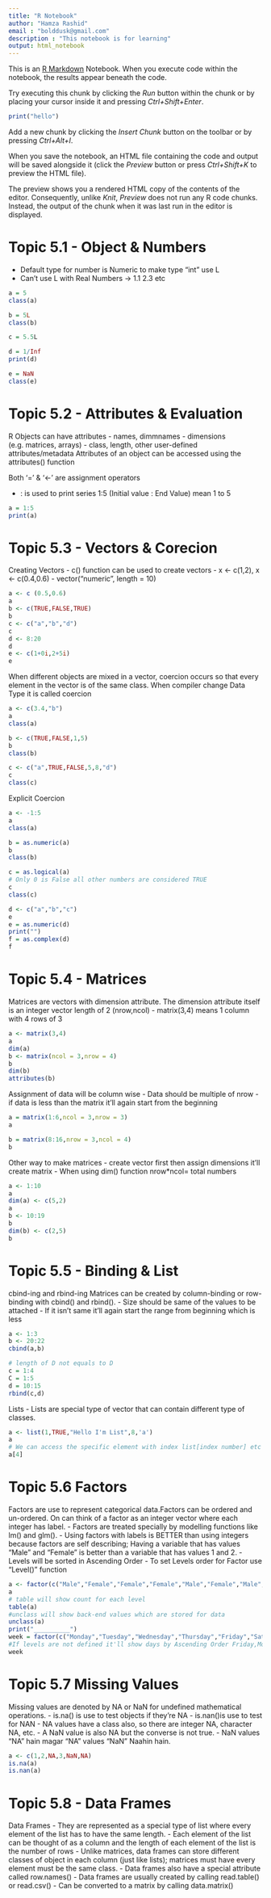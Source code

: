 ```yaml
---
title: "R Notebook"
author: "Hamza Rashid"
email : "bolddusk@gmail.com"
description : "This notebook is for learning"
output: html_notebook
---
```


This is an [R Markdown](http://rmarkdown.rstudio.com) Notebook. When you execute code within the notebook, the results appear beneath the code. 

Try executing this chunk by clicking the *Run* button within the chunk or by placing your cursor inside it and pressing *Ctrl+Shift+Enter*. 

```r
print("hello")

```
Add a new chunk by clicking the *Insert Chunk* button on the toolbar or by pressing *Ctrl+Alt+I*.

When you save the notebook, an HTML file containing the code and output will be saved alongside it (click the *Preview* button or press *Ctrl+Shift+K* to preview the HTML file).

The preview shows you a rendered HTML copy of the contents of the editor. Consequently, unlike *Knit*, *Preview* does not run any R code chunks. Instead, the output of the chunk when it was last run in the editor is displayed.

# Topic 5.1 - Object & Numbers

 - Default type for number is Numeric to make type "int" use L
 - Can't use L with Real Numbers -> 1.1  2.3 etc
 
```r
a = 5
class(a)

b = 5L
class(b)

c = 5.5L

d = 1/Inf
print(d)

e = NaN
class(e)


```

# Topic 5.2 - Attributes & Evaluation

R Objects can have attributes
 - names, dimmnames 
 - dimensions (e.g. matrices, arrays)
 - class, length, other user-defined attributes/metadata
Attributes of an object can be accessed using the attributes() function

Both '=' & '<-' are assignment operators

 - : is used to print series 1:5 (Initial value : End Value) mean 1 to 5
 
```r
a = 1:5
print(a)
```
# Topic 5.3 - Vectors & Corecion

Creating Vectors
 - c() function can be used to create vectors
  - x <- c(1,2), x <- c(0.4,0.6)
 - vector("numeric", length = 10)

```r
a <- c (0.5,0.6)
a
b <- c(TRUE,FALSE,TRUE)
b
c <- c("a","b","d")
c
d <- 8:20
d
e <- c(1+0i,2+5i)
e
```
When different objects are mixed in a vector, coercion occurs so that every element in the vector is of the same class.
When compiler change Data Type it is called coercion

```r
a <- c(3.4,"b")
a
class(a)

b <- c(TRUE,FALSE,1,5)
b
class(b)

c <- c("a",TRUE,FALSE,5,8,"d")
c
class(c)
```

Explicit Coercion

```r
a <- -1:5
a
class(a)

b = as.numeric(a)
b
class(b)

c = as.logical(a)
# Only 0 is False all other numbers are considered TRUE
c
class(c)

d <- c("a","b","c")
e
e = as.numeric(d)
print("")
f = as.complex(d)
f

```

# Topic 5.4 - Matrices

Matrices are vectors with dimension attribute. The dimension attribute itself is an integer vector length of 2 (nrow,ncol)
 - matrix(3,4) means 1 column with 4 rows of 3

```r
a <- matrix(3,4)
a
dim(a)
b <- matrix(ncol = 3,nrow = 4)
b
dim(b)
attributes(b)
```

Assignment of data will be column wise
 - Data should be multiple of nrow
 - if data is less than the matrix it'll again start from the beginning
```r
a = matrix(1:6,ncol = 3,nrow = 3)
a

b = matrix(8:16,nrow = 3,ncol = 4)
b
```
Other way to make matrices
 - create vector first then assign dimensions it'll create matrix
 - When using dim() function nrow*ncol= total numbers 
```r
a <- 1:10
a
dim(a) <- c(5,2)
a
b <- 10:19
b
dim(b) <- c(2,5)
b
```

# Topic 5.5 - Binding & List

cbind-ing and rbind-ing
Matrices can be created by column-binding or row-binding with cbind() and rbind().
 - Size should be same of the values to be attached
 - If it isn't same it'll again start the range from beginning which is less
```r
a <- 1:3
b <- 20:22
cbind(a,b)

# length of D not equals to D
c = 1:4
C = 1:5
d = 10:15
rbind(c,d)

```
Lists
 - Lists are special type of vector that can contain different type of classes.
```r
a <- list(1,TRUE,"Hello I'm List",8,'a')
a
# We can access the specific element with index list[index number] etc a[3]
a[4]
```
# Topic 5.6 Factors

Factors are use to represent categorical data.Factors can be ordered and un-ordered. On can think of a factor as an integer vector where each integer has label.
 - Factors are treated specially by modelling functions like lm() and glm().
 - Using factors with labels is BETTER than using integers because factors are self describing; Having a variable
   that has values "Male" and "Female" is better than a variable that has values 1 and 2.
 - Levels will be sorted in Ascending Order
 - To set Levels order for Factor use "Level()" function
```r
a <- factor(c("Male","Female","Female","Female","Male","Female","Male","Male","Male"))
a
# table will show count for each level
table(a)
#unclass will show back-end values which are stored for data
unclass(a)
print("__________")
week = factor(c("Monday","Tuesday","Wednesday","Thursday","Friday","Saturday","Sunday"),levels = c("Monday","Tuesday","Wednesday","Thursday","Friday","Saturday","Sunday"))
#If levels are not defined it'll show days by Ascending Order Friday,Monday etc
week
```

# Topic 5.7 Missing Values

Missing values are denoted by NA or NaN for undefined mathematical operations.
 - is.na() is use to test objects if they're NA
 - is.nan()is use to test for NAN
 - NA values have a class also, so there are integer NA, character NA, etc.
 - A NaN value is also NA but the converse is not true.
 - NaN values "NA" hain magar "NA" values "NaN" Naahin hain.
```r
a <- c(1,2,NA,3,NaN,NA)
is.na(a)
is.nan(a)
```
# Topic 5.8 - Data Frames

Data Frames
 - They are represented as a special type of list where every element of the list has to have the same length.
 - Each element of the list can be thought of as a column and the length of each element of the list is the number of    rows
 - Unlike matrices, data frames can store different classes of object in each column (just like lists); matrices must    have every element must be the same class.
 - Data frames also have a special attribute called row.names()
 - Data frames  are usually created by calling read.table() or read.csv()
 - Can be converted to a matrix by calling data.matrix()


